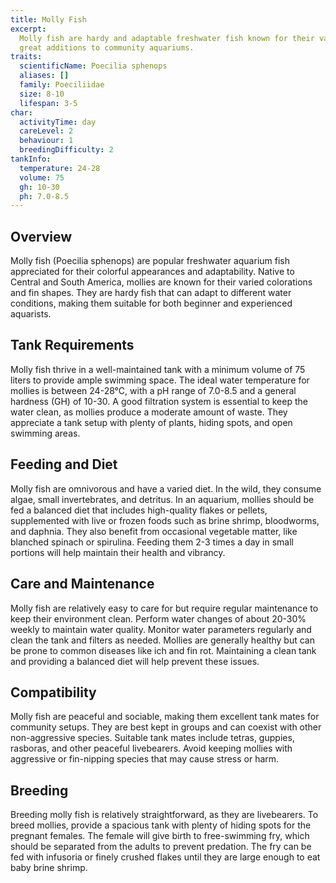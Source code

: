 ```yaml
---
title: Molly Fish
excerpt:
  Molly fish are hardy and adaptable freshwater fish known for their varied colors and peaceful nature, making them
  great additions to community aquariums.
traits:
  scientificName: Poecilia sphenops
  aliases: []
  family: Poeciliidae
  size: 8-10
  lifespan: 3-5
char:
  activityTime: day
  careLevel: 2
  behaviour: 1
  breedingDifficulty: 2
tankInfo:
  temperature: 24-28
  volume: 75
  gh: 10-30
  ph: 7.0-8.5
---
```


## Overview

Molly fish (Poecilia sphenops) are popular freshwater aquarium fish appreciated for their colorful appearances and
adaptability. Native to Central and South America, mollies are known for their varied colorations and fin shapes. They
are hardy fish that can adapt to different water conditions, making them suitable for both beginner and experienced
aquarists.

## Tank Requirements

Molly fish thrive in a well-maintained tank with a minimum volume of 75 liters to provide ample swimming space. The
ideal water temperature for mollies is between 24-28°C, with a pH range of 7.0-8.5 and a general hardness (GH) of 10-30.
A good filtration system is essential to keep the water clean, as mollies produce a moderate amount of waste. They
appreciate a tank setup with plenty of plants, hiding spots, and open swimming areas.

## Feeding and Diet

Molly fish are omnivorous and have a varied diet. In the wild, they consume algae, small invertebrates, and detritus. In
an aquarium, mollies should be fed a balanced diet that includes high-quality flakes or pellets, supplemented with live
or frozen foods such as brine shrimp, bloodworms, and daphnia. They also benefit from occasional vegetable matter, like
blanched spinach or spirulina. Feeding them 2-3 times a day in small portions will help maintain their health and
vibrancy.

## Care and Maintenance

Molly fish are relatively easy to care for but require regular maintenance to keep their environment clean. Perform
water changes of about 20-30% weekly to maintain water quality. Monitor water parameters regularly and clean the tank
and filters as needed. Mollies are generally healthy but can be prone to common diseases like ich and fin rot.
Maintaining a clean tank and providing a balanced diet will help prevent these issues.

## Compatibility

Molly fish are peaceful and sociable, making them excellent tank mates for community setups. They are best kept in
groups and can coexist with other non-aggressive species. Suitable tank mates include tetras, guppies, rasboras, and
other peaceful livebearers. Avoid keeping mollies with aggressive or fin-nipping species that may cause stress or harm.

## Breeding

Breeding molly fish is relatively straightforward, as they are livebearers. To breed mollies, provide a spacious tank
with plenty of hiding spots for the pregnant females. The female will give birth to free-swimming fry, which should be
separated from the adults to prevent predation. The fry can be fed with infusoria or finely crushed flakes until they
are large enough to eat baby brine shrimp.
